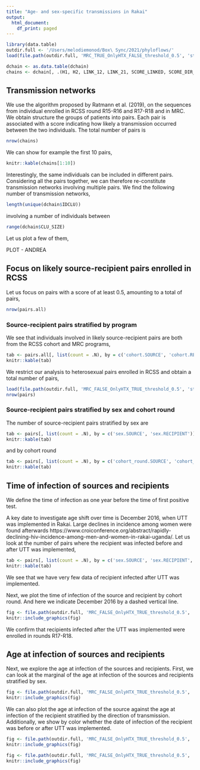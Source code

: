 ```yaml
---
title: "Age- and sex-specific transmissions in Rakai"
output:
  html_document:
    df_print: paged
---
```


```r
library(data.table)
outdir.full <- '/Users/melodiemonod/Box\ Sync/2021/phyloflows/'
load(file.path(outdir.full, 'MRC_TRUE_OnlyHTX_FALSE_threshold_0.5', 'stanin_MRC_TRUE_OnlyHTX_FALSE_threshold_0.5.RData'))

```

```r
dchain <- as.data.table(dchain)
chains <- dchain[, .(H1, H2, LINK_12, LINK_21, SCORE_LINKED, SCORE_DIR_12, SCORE_DIR_21)]
```

## Transmission networks

We use the algorithm proposed by Ratmann et al. (2019), on the sequences from individual enrolled in RCSS round R15-R16 and R17-R18 and in MRC. We obtain structure the groups of patients into pairs. Each pair is associated with a score indicating how likely a transmission occurred between the two individuals.  The total number of pairs is
```r
nrow(chains)
```
We can show for example the first 10 pairs,
```r
knitr::kable(chains[1:10])
```

Interestingly, the same individuals can be included in different pairs. Considering all the pairs together, we can therefore re-constitute transmission networks involving multiple pairs. We find the following number of transmission networks,
```r
length(unique(dchain$IDCLU))
```
involving a number of individuals between
```r
range(dchain$CLU_SIZE)
```

Let us plot a few of them,

PLOT - ANDREA


## Focus on likely source-recipient pairs enrolled in RCSS

Let us focus on pairs with a score of at least 0.5, amounting to a total of pairs, 
```r
nrow(pairs.all)
```

### Source-recipient pairs stratified by program

We see that individuals involved in likely source-recipient pairs are both from the RCSS cohort and MRC programs, 
```r
tab <- pairs.all[, list(count = .N), by = c('cohort.SOURCE', 'cohort.RECIPIENT')]
knitr::kable(tab)
```

We restrict our analysis to heterosexual pairs enrolled in RCSS and obtain a total number of pairs,
```r
load(file.path(outdir.full, 'MRC_FALSE_OnlyHTX_TRUE_threshold_0.5', 'stanin_MRC_FALSE_OnlyHTX_TRUE_threshold_0.5.RData'))
nrow(pairs)
```


### Source-recipient pairs stratified by sex and cohort round

The number of source-recipient pairs stratified by sex are
```r
tab <- pairs[, list(count = .N), by = c('sex.SOURCE', 'sex.RECIPIENT')]
knitr::kable(tab)
```

and by cohort round
```r
tab <- pairs[, list(count = .N), by = c('cohort_round.SOURCE', 'cohort_round.RECIPIENT')]
knitr::kable(tab)
```


## Time of infection of sources and recipients

We define the time of infection as one year before the time of first positive test.

A key date to investigate age shift over time is December 2016, when UTT was implemented in Rakai. Large declines in incidence among women were found afterwards https://www.croiconference.org/abstract/rapidly-declining-hiv-incidence-among-men-and-women-in-rakai-uganda/. Let us look at the number of pairs where the recipient was infected before and after UTT was implemented,

```r
tab <- pairs[, list(count = .N), by = c('sex.SOURCE', 'sex.RECIPIENT', 'date_infection_before_UTT.RECIPIENT')]
knitr::kable(tab)
```

We see that we have very few data of recipient infected after UTT was implemented. 

Next, we plot the time of infection of the source and recipient by cohort round. And here we indicate December 2016 by a dashed vertical line.

```r
fig <- file.path(outdir.full, 'MRC_FALSE_OnlyHTX_TRUE_threshold_0.5', 'hist_date_infection_MRC_FALSE_OnlyHTX_TRUE_threshold_0.5.png')
knitr::include_graphics(fig)
```

We confirm that recipients infected after the UTT was implemented were enrolled in rounds R17-R18. 


## Age at infection of sources and recipients

Next, we explore the age at infection of the sources and recipients. First, we can look at the marginal of the age at infection of the sources and recipients stratified by sex. 

```r
fig <- file.path(outdir.full, 'MRC_FALSE_OnlyHTX_TRUE_threshold_0.5', 'hist_age_infection_MRC_FALSE_OnlyHTX_TRUE_threshold_0.5.png')
knitr::include_graphics(fig)
```

We can also plot the age at infection of the source against the age at infection of the recipient stratified by the direction of transmission. Additionally, we show by color whether the date of infection of the recipient was before or after UTT was implemented.

```r
fig <- file.path(outdir.full, 'MRC_FALSE_OnlyHTX_TRUE_threshold_0.5', 'AgeInfection_DateInfectionRecipient_FM.png')
knitr::include_graphics(fig)
```

```r
fig <- file.path(outdir.full, 'MRC_FALSE_OnlyHTX_TRUE_threshold_0.5', 'AgeInfection_DateInfectionRecipient_MF.png')
knitr::include_graphics(fig)
```

